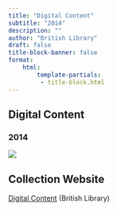 ```yaml
---
title: "Digital Content"
subtitle: "2014"
description: ""
author: "British Library"
draft: false
title-block-banner: false
format:
    html:
        template-partials:
         - title-block.html
---
```

## Digital Content
### 2014


::: {.column-margin}
<img src="/full/400,/0/default.jpg">

:::

## Collection Website
<a href="http://explore.bl.uk/BLVU1:LSCOP-ALL:BLL01019604290"/>Digital Content</a> (British Library)
